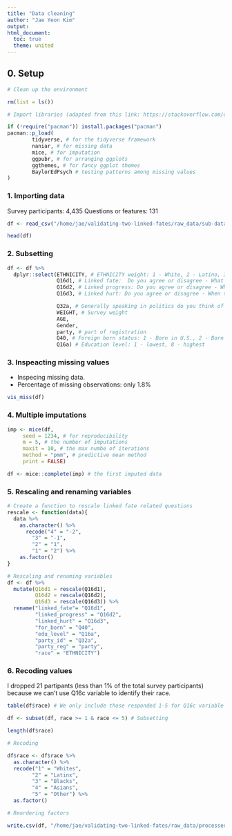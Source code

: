 ```yaml
---
title: "Data cleaning"
author: "Jae Yeon Kim"
output:
html_document: 
  toc: true
  theme: united
---
```


## 0. Setup 

```r

# Clean up the environment

rm(list = ls())

# Import libraries (adapted from this link: https://stackoverflow.com/questions/4090169/elegant-way-to-check-for-missing-packages-and-install-them)

if (!require("pacman")) install.packages("pacman")
pacman::p_load(
        tidyverse, # for the tidyverse framework
        naniar, # for missing data
        mice, # for imputation
        ggpubr, # for arranging ggplots   
        ggthemes, # for fancy ggplot themes
        BaylorEdPsych # testing patterns among missing values
)

```

### 1. Importing data 
  
Survey participants: 4,435 
Questions or features: 131 

```r

df <- read_csv("/home/jae/validating-two-linked-fates/raw_data/sub-data.txt")

head(df)
```

### 2. Subsetting 

```r
df <- df %>%
  dplyr::select(ETHNICITY, # ETHNICITY weight: 1 - White, 2 - Latino, 3 - Black, 4 - Asian, 5 - Other/Refuesed/No answer
                Q16d1, # Linked fate:  Do you agree or disagree - What happens to (Latinos/ whites/ blacks and African Americans / Asians/ Pacific Islanders/ American Indians) in this country will have something to do with what happens in my life (1 - Agree strongly, 4 - Disagree strongly)
                Q16d2, # Linked progress: Do you agree or disagree - When things get better for (Latinos/ whites/ blacks and African Americans/ Asians/ Pacific Islanders/ American Indians) in this country, then things will get better for me
                Q16d3, # Linked hurt: Do you agree or disagree - When things get worse for (Latinos/ whites/ blacks and African Americans/ Asians/ Pacific Islanders/ American Indians) in this country, then things will get worse for me

                Q32a, # Generally speaking in politics do you think of yourself as a . . . Partisanship: 1 - GOP, 2 - Democrat, 3 - Neither 
                WEIGHT, # Survey weight
                AGE,
                Gender, 
                party, # part of registration 
                Q40, # Foreign born status: 1 - Born in U.S., 2 - Born in another country 
                Q16a) # Education level: 1 - lowest, 8 - highest 

```

### 3. Inspeacting missing values 

- Inspecing missing data. 
- Percentage of missing observations: only 1.8%

```r
vis_miss(df)
```

### 4. Multiple imputations 

```r

imp <- mice(df,
     seed = 1234, # for reproducibility
     m = 5, # the number of imputations
     maxit = 10, # the max numbe of iterations 
     method = "pmm", # predictive mean method
     print = FALSE) 

df <- mice::complete(imp) # the first imputed data

```

### 5. Rescaling and renaming variables 

```r

# Create a function to rescale linked fate related questions 
rescale <- function(data){
  data %>% 
    as.character() %>%
      recode("4" = "-2", 
        "3" = "-1", 
        "2" = "1", 
        "1" = "2") %>%
    as.factor()
}

# Rescaling and renaming variables 
df <- df %>%
  mutate(Q16d1 = rescale(Q16d1),
         Q16d2 = rescale(Q16d2), 
         Q16d3 = rescale(Q16d3)) %>%
  rename("linked_fate"= "Q16d1",
         "linked_progress" = "Q16d2",
         "linked_hurt" = "Q16d3",
         "for_born" = "Q40",
         "edu_level" = "Q16a",
         "party_id" = "Q32a",
         "party_reg" = "party",
         "race" = "ETHNICITY")

```

### 6. Recoding values

I dropped 21 partipants (less than 1% of the total survey participants) because we can't use Q16c variable to identify their race. 

```r

table(df$race) # We only include those responded 1-5 for Q16c variable 

df <- subset(df, race >= 1 & race <= 5) # Subsetting

length(df$race)

# Recoding 

df$race <- df$race %>%
  as.character() %>%
  recode("1" = "Whites", 
        "2" = "Latinx", 
        "3" = "Blacks", 
        "4" = "Asians", 
        "5" = "Other") %>%
  as.factor()

# Reordering factors 

```

```r
write.csv(df, "/home/jae/validating-two-linked-fates/raw_data/processed_survey.csv")
```

